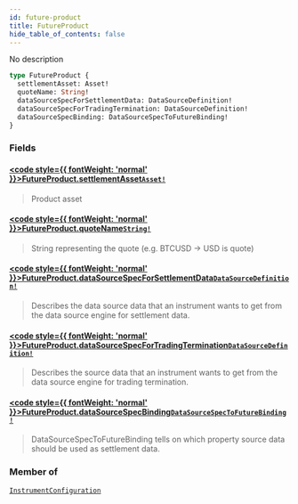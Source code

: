 ```yaml
---
id: future-product
title: FutureProduct
hide_table_of_contents: false
---
```








No description

```graphql
type FutureProduct {
  settlementAsset: Asset!
  quoteName: String!
  dataSourceSpecForSettlementData: DataSourceDefinition!
  dataSourceSpecForTradingTermination: DataSourceDefinition!
  dataSourceSpecBinding: DataSourceSpecToFutureBinding!
}
```


### Fields

#### [<code style={{ fontWeight: 'normal' }}>FutureProduct.<b>settlementAsset</b></code>](#)<Bullet />[`Asset!`](/mainnet/api/graphql/objects/asset) <Badge class="secondary" text="non-null"/> <Badge class="secondary" text="object"/>
> Product asset
> 

#### [<code style={{ fontWeight: 'normal' }}>FutureProduct.<b>quoteName</b></code>](#)<Bullet />[`String!`](/mainnet/api/graphql/scalars/string) <Badge class="secondary" text="non-null"/> <Badge class="secondary" text="scalar"/>
> String representing the quote (e.g. BTCUSD -&#x003E; USD is quote)
> 

#### [<code style={{ fontWeight: 'normal' }}>FutureProduct.<b>dataSourceSpecForSettlementData</b></code>](#)<Bullet />[`DataSourceDefinition!`](/mainnet/api/graphql/objects/data-source-definition) <Badge class="secondary" text="non-null"/> <Badge class="secondary" text="object"/>
> Describes the data source data that an instrument wants to get from the data source engine for settlement data.
> 

#### [<code style={{ fontWeight: 'normal' }}>FutureProduct.<b>dataSourceSpecForTradingTermination</b></code>](#)<Bullet />[`DataSourceDefinition!`](/mainnet/api/graphql/objects/data-source-definition) <Badge class="secondary" text="non-null"/> <Badge class="secondary" text="object"/>
> Describes the source data that an instrument wants to get from the data source engine for trading termination.
> 

#### [<code style={{ fontWeight: 'normal' }}>FutureProduct.<b>dataSourceSpecBinding</b></code>](#)<Bullet />[`DataSourceSpecToFutureBinding!`](/mainnet/api/graphql/objects/data-source-spec-to-future-binding) <Badge class="secondary" text="non-null"/> <Badge class="secondary" text="object"/>
> DataSourceSpecToFutureBinding tells on which property source data should be
used as settlement data.
> 



### Member of

[`InstrumentConfiguration`](/mainnet/api/graphql/objects/instrument-configuration)  <Badge class="secondary" text="object"/>



